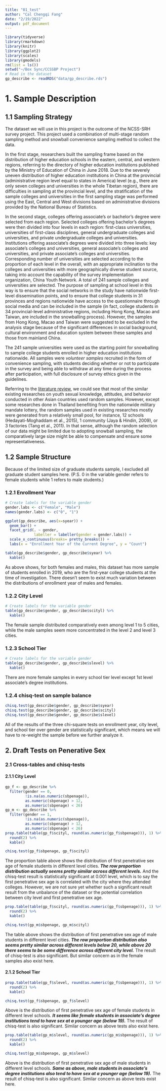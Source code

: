 ```yaml
---
title: "01_test"
author: "Cal Chengqi Fang"
date: "2/19/2022"
output: pdf_document
---
```


```r
library(tidyverse)
library(rmarkdown)
library(knitr)
library(ggplot2)
library(scales)
library(gmodels)
rm(list = ls())
setwd("~/Box Sync/CCSSBP Project")
# Read in the dataset
gp_describe <- readRDS("data/gp_describe.rds")
```

# 1. Sample Description
## 1.1 Sampling Strategy
The dataset we will use in this project is the outcome of the NCSS-SRH survey project. This project used a combination of multi-stage random sampling method and snowball convenience sampling method to collect the data. 

In the first stage, researchers built the sampling frame based on the distribution of higher education schools in the eastern, central, and western regions, referring to the directory of higher education institutions published by the Ministry of Education of China in June 2018. Due to the severely uneven distribution of higher education institutions in China at the provincial (administrative region level equal to states in America) level (e.g., there are only seven colleges and universities in the whole Tibetan region), there are difficulties in sampling at the provincial level, and the stratification of the sample colleges and universities in the first sampling stage was performed using the East, Central and West divisions based on administrative divisions provided by the National Bureau of Statistics. 

In the second stage, colleges offering associate's or bachelor's degree were selected from each region. Selected colleges offering bachelor's degrees were then divided into four levels in each region: first-class universities, universities of first-class disciplines, general undergraduate colleges and universities, and private undergraduate colleges and universities. Institutions offering associate's degrees were divided into three levels: key associate's colleges and universities, general associate's colleges and universities, and private associate's colleges and universities. Corresponding number of universities are selected according to the proportion of each level in the overall, with an appropriate inclination to the colleges and universities with more geographically diverse student source, taking into account the capability of the survey implementation organization, China Youth Network. A total of 241 sample colleges and universities are selected. The purpose of sampling at school level in this way is to ensure that the social networks in the study have nationwide first-level dissemination points, and to ensure that college students in 31 provinces and regions nationwide have access to the questionnaire through social media and can be included in the sample (in fact, college students in 34 provincial-level administrative regions, including Hong Kong, Macao and Taiwan, are included in the snowballing process). However, the samples from Hong Kong, Macao and Taiwan were suggested to be excluded in the analysis stage because of the significant differences in social background, cultural environment and education system between these samples and those from mainland China. 

The 241 sample universities were used as the starting point for snowballing to sample college students enrolled in higher education institutions nationwide. All samples were *volunteer samples* recruited in the form of convenience sampling, with students deciding whether or not to participate in the survey and being able to withdraw at any time during the process after participation, with full disclosure of survey ethics given in the guidelines.    

Referring to the [literature review](https://docs.google.com/spreadsheets/d/1v9XOB-lS4rFisT7RmA-kim8wW2pZCGIyJu7bzNWwmGo/edit?usp=sharing), we could see that most of the similar existing researches on youth sexual knowledge, attitudes, and behavior conducted in other Asian countries used random samples. However, except some researches done in Thailand benefiting from the nationwide military mandate lottery, the random samples used in existing researches mostly were generated from a relatively small pool, for instance, 12 schools (Hedayati-Moghaddam et al., 2015), 1 community (Jaya & Hindin, 2009), or 3 factories (Tang et al., 2011). In that sense, although the random selection of our data might be limited due to adopting snowball sampling, the comparatively large size might be able to compensate and ensure some representativeness.  
    
## 1.2 Sample Structure
Because of the limited size of graduate students sample, I excluded all graduate student samples here. (P.S. 0 in the variable gender refers to female students while 1 refers to male students.)
    
### 1.2.1 Enrollment Year       
```r
# Create labels for the variable gender
gender.labs <- c("Female", "Male")
names(gender.labs) <- c("0", "1")

ggplot(gp_describe, aes(x=syear)) +
  geom_bar() +
  facet_grid(. ~ gender,
             labeller = labeller(gender = gender.labs)) +
  scale_x_continuous(breaks= pretty_breaks()) + 
  labs(x = "Enrollment Year of the Current Degree", y = "Count")
```
```r
table(gp_describe$gender, gp_describe$syear) %>% 
  kable()
```
As above shows, for both females and males, this dataset has more sample of students enrolled in 2019, who are the first-year college students at the time of investigation. There doesn't seem to exist much variation between the distributions of enrollment year of males and females.    
    
### 1.2.2 City Level
```r
# Create labels for the variable gender
table(gp_describe$gender, gp_describe$scityl) %>% 
  kable()
```
The female sample distributed comparatively even among level 1 to 5 cities, while the male samples seem more concentrated in the level 2 and level 3 cities.       

### 1.2.3 School Tier   
```r
# Create labels for the variable gender
table(gp_describe$gender, gp_describe$slevel) %>% 
  kable()
```
There are more female samples in every school tier level except 1st level associate's degree institutions. 

### 1.2.4 chisq-test on sample balance
```r
chisq.test(gp_describe$gender, gp_describe$syear)
chisq.test(gp_describe$gender, gp_describe$scityl)
chisq.test(gp_describe$gender, gp_describe$slevel)
```
All of the results of the three chi-square tests on enrollment year, city level, and school tier over gender are statistically significant, which means we will have to re-weight the sample before we further analyze it.      

## 2. Draft Tests on Penerative Sex
### 2.1 Cross-tables and chisq-tests
#### 2.1.1 City Level   

```r
gp_f <- gp_describe %>% 
  filter(gender == 0,
         !is.na(as.numeric(sbpenage)),
         as.numeric(sbpenage) > 12,
         as.numeric(sbpenage) < 26)
gp_m <- gp_describe %>% 
  filter(gender == 1,
         !is.na(as.numeric(sbpenage)),
         as.numeric(sbpenage) > 12,
         as.numeric(sbpenage) < 26)
prop.table(table(gp_f$scityl, round(as.numeric(gp_f$sbpenage))), 1) %>% 
  round(2) %>% 
  kable()
```
```r
chisq.test(gp_f$sbpenage, gp_f$scityl)
```
The proportion table above shows the distribution of first penetrative sex age of female students in different level cities. ***The row proportion distribution actually seems pretty similar across different levels.*** And the chisq-test result is statistically significant at 0.001 level, which is to say the first penetrative sex age is correlated with the city where they attended colleges. However, we are not sure yet whether such a significant result result from the unbalance of the dataset or the potential correlation between city level and first penetrative sex age.        
```r
prop.table(table(gp_f$scityl, round(as.numeric(gp_f$sbpenage))), 1) %>% 
  round(2) %>% 
  kable()

chisq.test(gp_m$sbpenage, gp_m$scityl)
```
The table above shows the distribution of first penetrative sex age of male students in different level cities. ***The row proportion distribution also seems pretty similar across different levels below 20, while above 20 there seems to be some difference across different city level.*** The result of chisq-test is also significant. But similar concern as in the female samples also exist here.        

#### 2.1.2 School Tier        
```r
prop.table(table(gp_f$slevel, round(as.numeric(gp_f$sbpenage))), 1) %>% 
  round(2) %>% 
  kable()

chisq.test(gp_f$sbpenage, gp_f$slevel)
```
Above is the distribution of first penetrative sex age of female students in different level schools. ***It seems like female students in associate's degree institutions tend to have sex at a younger age (below 19).*** The result of chisq-test is also significant. Similar concern as above tests also exist here.        
```r
prop.table(table(gp_m$slevel, round(as.numeric(gp_m$sbpenage))), 1) %>% 
  round(2) %>% 
  kable()

chisq.test(gp_m$sbpenage, gp_m$slevel)
```
Above is the distribution of first penetrative sex age of male students in different level schools. ***Same as above, male students in associate's degree institutions also tend to have sex at a younger age (below 19).*** The result of chisq-test is also significant. Similar concern as above tests exist here.        



















